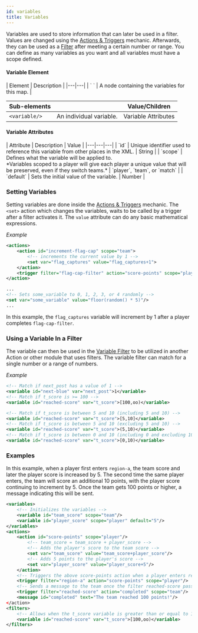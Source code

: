 ```yaml
---
id: variables
title: Variables
---
```


Variables are used to store information that can later be used in a filter.
Values are changed using the [Actions & Triggers](/docs/modules/mechanics/actions-triggers) mechanic.
Afterwards, they can be used as a [Filter](/docs/modules/mechanics/filters#variable-filter) after meeting a certain number or range.
You can define as many variables as you want and all variables must have a scope defined.

#### Variable Element

<div className="table-container">
  | Element | Description |
  |---|---|
  | `<variables> </variables>` | A node containing the variables for this map. |
  
  | Sub-elements || Value/Children |
  |---|---|---|
  | `<variable/>` | An individual variable. | <span className="badge badge--secondary">Variable Attributes</span> |
</div>

#### Variable Attributes

<div className="table-container">
  | Attribute | Description | Value |
  |---|---|---|
  | `id` | Unique identifier used to reference this variable from other places in the XML. | <span className="badge badge--primary">String</span> |
  | `scope` | Defines what the variable will be applied to.<br />*Variables scoped to a player will give each player a unique value that will be preserved, even if they switch teams.* | `player`, `team`, or `match` |
  | `default` | Sets the initial value of the variable. | <span className="badge badge--primary">Number</span> |
</div>

### Setting Variables

Setting variables are done inside the [Actions & Triggers](/docs/modules/mechanics/actions-triggers) mechanic.
The `<set>` action which changes the variables, waits to be called by a trigger after a filter activates it.
The `value` attribute can do any basic mathematical expressions.

_Example_

```xml
<actions>
    <action id="increment-flag-cap" scope="team">
        <!-- increments the current value by 1 -->
        <set var="flag_captures" value="flag_captures+1">
    </action>
    <trigger filter="flag-cap-filter" action="score-points" scope="player"/>
</action>

...
<!-- Sets some_variable to 0, 1, 2, 3, or 4 randomly -->
<set var="some_variable" value="floor(random() * 5)"/>
...
```

In this example, the `flag_captures` variable will increment by 1 after a player completes `flag-cap-filter`.

### Using a Variable In a Filter

The variable can then be used in the [Variable Filter](/docs/modules/mechanics/filters#variable-filter)
to be utilized in another Action or other module that uses filters.
The variable filter can match for a single number or a range of numbers.

_Example_

```xml
<!-- Match if next_post has a value of 1 -->
<variable id="next-blue" var="next_post">1</variable>
<!-- Match if t_score is >= 100 -->
<variable id="reached-score" var="t_score">[100,oo)</variable>

<!-- Match if t_score is between 5 and 10 (including 5 and 10) -->
<variable id="reached-score" var="t_score">[5,10]</variable>
<!-- Match if t_score is between 5 and 10 (excluding 5 and 10) -->
<variable id="reached-score" var="t_score">(5,10)</variable>
<!-- Match if t_score is between 0 and 10 (including 0 and excluding 10) -->
<variable id="reached-score" var="t_score">[0,10)</variable>
```

### Examples

In this example, when a player first enters `region-a`, the team score and later the player score is
increased by 5. The second time the same player enters, the team will score an additional 10 points,
with the player score continuing to increment by 5. Once the team gets 100 points or higher, a message indicating this will be sent.

```xml
<variables>
    <!-- Initializes the variables -->
    <variable id="team_score" scope="team"/>
    <variable id="player_score" scope="player" default="5"/>
</variables>
<actions>
    <action id="score-points" scope="player"/>
        <!-- team_score = team_score + player_score -->
        <!-- Adds the player's score to the team score -->
        <set var="team_score" value="team_score+player_score"/>
        <!-- Adds 5 points to the player's score -->
        <set var="player_score" value="player_score+5"/>
    </action>
    <!-- Triggers the above score-points action when a player enters region-a -->
    <trigger filter="region-a" action="score-points" scope="player"/>
    <!-- Sends a message to the team once the filter reached-score passes Allow -->
    <trigger filter="reached-score" action="completed" scope="team"/>
    <message id="completed" text="The team reached 100 points!"/>
</action>
<filters>
    <!-- Allows when the t_score variable is greater than or equal to 100 -->
    <variable id="reached-score" var="t_score">[100,oo)</variable>
</filters>
```

